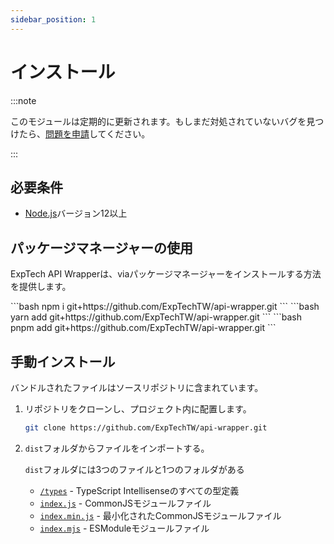 ```yaml
---
sidebar_position: 1
---
```



# インストール

:::note

このモジュールは定期的に更新されます。もしまだ対処されていないバグを見つけたら、[問題を申請](https://github.com/ExpTechTW/api-wrapper/issues/new)してください。

:::

## 必要条件

- [Node.js](https://nodejs.org)バージョン12以上

## パッケージマネージャーの使用

ExpTech API Wrapperは、viaパッケージマネージャーをインストールする方法を提供します。

<Tabs groupId="pacakge-manager">
  <TabItem value="npm" label="npm">
    ```bash
    npm i git+https://github.com/ExpTechTW/api-wrapper.git
    ```
  </TabItem>
  <TabItem value="yarn" label="Yarn">
    ```bash
    yarn add git+https://github.com/ExpTechTW/api-wrapper.git
    ```
  </TabItem>
  <TabItem value="pnpm" label="pnpm">
    ```bash
    pnpm add git+https://github.com/ExpTechTW/api-wrapper.git
    ```
  </TabItem>
</Tabs>

## 手動インストール

バンドルされたファイルはソースリポジトリに含まれています。

1. リポジトリをクローンし、プロジェクト内に配置します。

   ```bash
   git clone https://github.com/ExpTechTW/api-wrapper.git
   ```

2. `dist`フォルダからファイルをインポートする。

   `dist`フォルダには3つのファイルと1つのフォルダがある

   - [`/types`](https://github.com/ExpTechTW/api-wrapper/blob/main/dist/types) - TypeScript Intellisenseのすべての型定義
   - [`index.js`](https://github.com/ExpTechTW/api-wrapper/blob/main/dist/index.js) - CommonJSモジュールファイル
   - [`index.min.js`](https://github.com/ExpTechTW/api-wrapper/blob/main/dist/index.min.js) - 最小化されたCommonJSモジュールファイル
   - [`index.mjs`](https://github.com/ExpTechTW/api-wrapper/blob/main/dist/index.mjs) - ESModuleモジュールファイル 